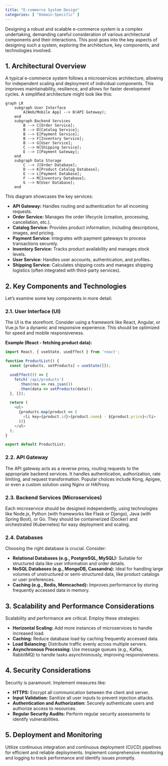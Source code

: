 ```yaml
---
title: "E-commerce System Design"
categories: [ "Domain-Specific" ]
---
```



Designing a robust and scalable e-commerce system is a complex undertaking, demanding careful consideration of various architectural components and their interactions. This post goes into the key aspects of designing such a system, exploring the architecture, key components, and technologies involved.

## 1. Architectural Overview

A typical e-commerce system follows a microservices architecture, allowing for independent scaling and deployment of individual components.  This improves maintainability, resilience, and allows for faster development cycles.  A simplified architecture might look like this:

```mermaid
graph LR
    subgraph User Interface
        A[Web/Mobile App] --> B(API Gateway);
    end
    subgraph Backend Services
        B --> C[Order Service];
        B --> D[Catalog Service];
        B --> E[Payment Service];
        B --> F[Inventory Service];
        B --> G[User Service];
        C --> H[Shipping Service];
        E --> I[Payment Gateway];
    end
    subgraph Data Storage
        C --> J[Order Database];
        D --> K[Product Catalog Database];
        E --> L[Payment Database];
        F --> M[Inventory Database];
        G --> N[User Database];
    end
```

This diagram showcases the key services:

* **API Gateway:**  Handles routing and authentication for all incoming requests.
* **Order Service:** Manages the order lifecycle (creation, processing, cancellation, etc.).
* **Catalog Service:**  Provides product information, including descriptions, images, and pricing.
* **Payment Service:** Integrates with payment gateways to process transactions securely.
* **Inventory Service:** Tracks product availability and manages stock levels.
* **User Service:**  Handles user accounts, authentication, and profiles.
* **Shipping Service:** Calculates shipping costs and manages shipping logistics (often integrated with third-party services).


## 2. Key Components and Technologies

Let's examine some key components in more detail:

### 2.1. User Interface (UI)

The UI is the storefront.  Consider using a framework like React, Angular, or Vue.js for a dynamic and responsive experience.  This should be optimized for speed and mobile responsiveness.

**Example (React - fetching product data):**

```javascript
import React, { useState, useEffect } from 'react';

function ProductList() {
  const [products, setProducts] = useState([]);

  useEffect(() => {
    fetch('/api/products')
      .then(res => res.json())
      .then(data => setProducts(data));
  }, []);

  return (
    <ul>
      {products.map(product => (
        <li key={product.id}>{product.name} - ${product.price}</li>
      ))}
    </ul>
  );
}

export default ProductList;
```

### 2.2. API Gateway

The API gateway acts as a reverse proxy, routing requests to the appropriate backend services.  It handles authentication, authorization, rate limiting, and request transformation.  Popular choices include Kong, Apigee, or even a custom solution using Nginx or HAProxy.


### 2.3. Backend Services (Microservices)

Each microservice should be designed independently, using technologies like Node.js, Python (with frameworks like Flask or Django), Java (with Spring Boot), or Go.  They should be containerized (Docker) and orchestrated (Kubernetes) for easy deployment and scaling.


### 2.4. Databases

Choosing the right database is crucial.  Consider:

* **Relational Databases (e.g., PostgreSQL, MySQL):**  Suitable for structured data like user information and order details.
* **NoSQL Databases (e.g., MongoDB, Cassandra):** Ideal for handling large volumes of unstructured or semi-structured data, like product catalogs or user preferences.
* **Caching (e.g., Redis, Memcached):**  Improves performance by storing frequently accessed data in memory.


## 3. Scalability and Performance Considerations

Scalability and performance are critical.  Employ these strategies:

* **Horizontal Scaling:** Add more instances of microservices to handle increased load.
* **Caching:** Reduce database load by caching frequently accessed data.
* **Load Balancing:** Distribute traffic evenly across multiple servers.
* **Asynchronous Processing:** Use message queues (e.g., Kafka, RabbitMQ) to handle tasks asynchronously, improving responsiveness.


## 4. Security Considerations

Security is paramount. Implement measures like:

* **HTTPS:** Encrypt all communication between the client and server.
* **Input Validation:** Sanitize all user inputs to prevent injection attacks.
* **Authentication and Authorization:** Securely authenticate users and authorize access to resources.
* **Regular Security Audits:**  Perform regular security assessments to identify vulnerabilities.


## 5. Deployment and Monitoring

Utilize continuous integration and continuous deployment (CI/CD) pipelines for efficient and reliable deployments.  Implement comprehensive monitoring and logging to track performance and identify issues promptly.




